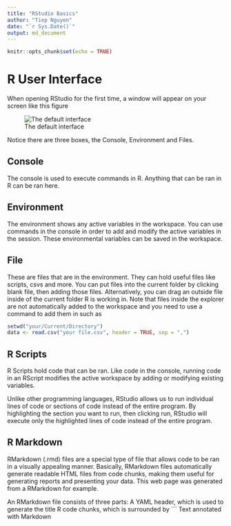 ```yaml
---
title: "RStudio Basics"
author: "Tiep Nguyen"
date: "`r Sys.Date()`"
output: md_document
---
```


```r
knitr::opts_chunk$set(echo = TRUE)
```

# R User Interface

When opening RStudio for the first time, a window will appear on your screen like this figure

![The default interface](DefaultScreen.PNG  )

Notice there are three boxes, the Console, Environment and Files.

## Console

The console is used to execute commands in R. Anything that can be ran in R can be ran here.

## Environment

The environment shows any active variables in the workspace. You can use commands in the console in order to add and modify the active variables in the session. These environmental variables can be saved in the workspace.

## File
These are files that are in the environment. They can hold useful files like scripts, csvs and more. You can put files into the current folder by clicking blank file, then adding those files.
Alternatively, you can drag an outside file inside of the current folder R is working in. Note that files inside the explorer are not automatically added to the workspace and you need to use a command to add them in such as

```r
setwd("your/Current/Directory")
data <- read.csv("your file.csv", header = TRUE, sep = ",")
```



## R Scripts

R Scripts hold code that can be ran. Like code in the console, running code in an RScript modifies the active workspace by adding or modifying existing variables. 

Unlike other programming languages, RStudio allows us to run individual lines of code or sections of code instead of the entire program. By highlighting the section you want to run, then clicking run, RStudio will execute only the highlighted lines of code instead of the entire program.

## R Markdown

RMarkdown (.rmd) files are a special type of file that allows code to be ran in a visually appealing manner. Basically, RMarkdown files automatically generate readable HTML files from code chunks, making them useful for generating reports and presenting your data. This web page was generated from a RMarkdown for example.

An RMarkdown file consists of three parts:
  A YAML header, which is used to generate the title
  R code chunks, which is surrounded by ```
  Text annotated with Markdown


